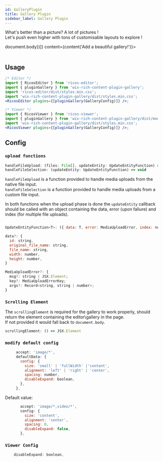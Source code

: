 ```yaml
---
id: GalleryPlugin
title: Gallery Plugin
sidebar_label: Gallery Plugin
---
```



What's better than a picture? A lot of pictures ! <br />
Let's push even higher with tons of customisable layouts to explore !

<div className="card">
  <RicosEditor plugins={[pluginGallery({scrollingElement: () => document.body})]} content={content('Add a beautiful gallery!')}>
    <RichContentEditor helpers={{ handleFileUpload: mockImageNativeUploadFunc }} />
  </RicosEditor>
</div>
<br />

## Usage

```jsx
/* Editor */
import { RicosEditor } from 'ricos-editor';
import { pluginGallery } from 'wix-rich-content-plugin-gallery';
import 'ricos-editor/dist/styles.min.css';
import 'wix-rich-content-plugin-gallery/dist/styles.min.css';
<RicosEditor plugins={[pluginGallery(GalleryConfig)]} />;

/* Viewer */
import { RicosViewer } from 'ricos-viewer';
import { pluginGallery } from 'wix-rich-content-plugin-gallery/dist/module.viewer';
import 'wix-rich-content-plugin-gallery/dist/styles.min.css';
<RicosViewer plugins={[pluginGallery(GalleryConfig)]} />;
```

## Config

### `upload functions`

```jsx
handleFileUpload: (files: File[], updateEntity: UpdateEntityFunction) => void
handleFileSelection: (updateEntity: UpdateEntityFunction) => void
```

`handleFileUpload` is a function provided to handle media uploads from the native file input. <br />
`handleFileSelection` is a function provided to handle media uploads from a custom file input.

In both functions when the upload phase is done the `updateEntity` callback should be called with an object containing the data, error (upon faliure) and index (for multiple file uploads).

```jsx

UpdateEntityFunction<T>: ({ data: T, error: MediaUploadError, index: number }) => void

data?: {
  id: string,
  original_file_name: string,
  file_name: string,
  width: number,
  height: number,
}

MediaUploadError?: {
  msg?: string | JSX.Element;
  key?: MediaUploadErrorKey;
  args?: Record<string, string | number>;
}
```

### `Scrolling Element`

The `scrollingElement` is required for the gallery to work properly, should return the element containing the editor\gallery in the page. <br />
If not provided it would fall back to `document.body`.

```jsx
scrollingElement: () => JSX.Element
```

### `modify default config`

```jsx
     accept: 'image/*',
     defaultData: {
       config: {
         size: 'small' | 'fullWidth' |'content',
         alignment: 'left' | 'right' | 'center',
         spacing: number,
         disableExpand: boolean,
       },
     },
```

Default value:

```jsx
       accept: 'image/*,video/*',
       config: {
         size: 'content',
         alignment: 'center',
         spacing: 0,
         disableExpand: false,
       },
```

### `Viewer Config`

```jsx
    disableExpand: boolean,
```

<br />
